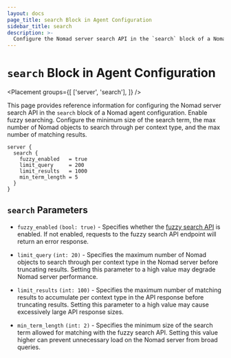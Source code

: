 ```yaml
---
layout: docs
page_title: search Block in Agent Configuration
sidebar_title: search
description: >-
  Configure the Nomad server search API in the `search` block of a Nomad agent configuration. Enable fuzzy searching. Configure the minimum size of the search term, the max number of Nomad objects to search through per context type, and the max number of matching results.
---
```


# `search` Block in Agent Configuration

<Placement
  groups={[
    ['server', 'search'],
  ]}
/>

This page provides reference information for configuring the Nomad server search
API in the `search` block of a Nomad agent configuration. Enable fuzzy
searching. Configure the minimum size of the search term, the max number of
Nomad objects to search through per context type, and the max number of matching results.

```hcl
server {
  search {
    fuzzy_enabled   = true
    limit_query     = 200
    limit_results   = 1000
    min_term_length = 5
  }
}
```

## `search` Parameters

- `fuzzy_enabled` `(bool: true)` - Specifies whether the [fuzzy search API][fuzzy]
  is enabled. If not enabled, requests to the fuzzy search API endpoint will return
  an error response.

- `limit_query` `(int: 20)` - Specifies the maximum number of Nomad objects to
  search through per context type in the Nomad server before truncating results.
  Setting this parameter to a high value may degrade Nomad server performance.

- `limit_results` `(int: 100)` - Specifies the maximum number of matching results
  to accumulate per context type in the API response before truncating results.
  Setting this parameter to a high value may cause excessively large API response sizes.

- `min_term_length` `(int: 2)` - Specifies the minimum size of the search term
  allowed for matching with the fuzzy search API. Setting this value higher can
  prevent unnecessary load on the Nomad server from broad queries.

[fuzzy]: /nomad/api-docs/search#fuzzy-searching
